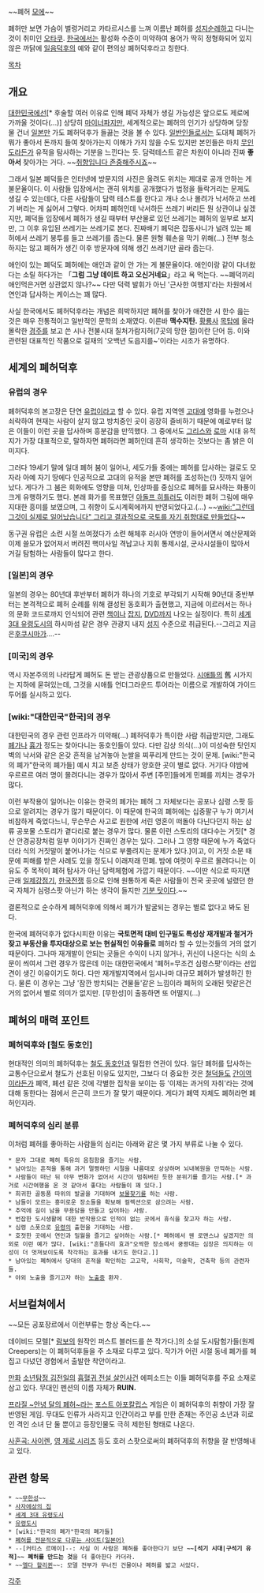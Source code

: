 ~~폐허 [[모에]]~~

폐허만 보면 가슴이 벌렁거리고 카타르시스를 느껴 이름난 폐허를 [[성지순례]]하고 다니는 것이 취미인 [[오타쿠]]. [[한국]]에서는 활성화 수준이 미약하여 용어가 딱히 정형화되어 있지 않은 까닭에 [[일음덕후]]의 예와 같이 편의상 폐허덕후라고 칭한다.

[[목차]]
== 개요 ==
[[대한민국]]에선[* 후술할 여러 이유로 인해 폐덕 자체가 생길 가능성은 앞으로도 제로에 가까울 것이다(...)] 상당히 [[마이너]]파지만, 세계적으로는 폐허의 인기가 상당하며 당장 물 건너 [[일본]]만 가도 폐허덕후가 들끓는 것을 볼 수 있다. [[일반인]]들로서는 도대체 폐허가 뭐가 좋아서 돈까지 들여 찾아가는지 이해가 가지 않을 수도 있지만 본인들은 마치 [[무인도]]라든가 유적을 탐사하는 기분을 느낀다는 듯. 담력테스트 같은 차원이 아니라 진짜 '''좋아서''' 찾아가는 거다. ~~[[취향입니다 존중해주시죠]]~~

그래서 일본 폐덕들은 인터넷에 방문지의 사진은 올려도 위치는 제대로 공개 안하는 게 불문율이다. 이 사람들 입장에서는 괜히 위치를 공개했다가 법정을 들락거리는 문제도 생길 수 있는데다, 다른 사람들이 담력 테스트를 한다고 개나 소나 몰려가 낙서하고 쓰레기 버리는 게 싫어서 그렇다. 어차피 폐허인데 낙서하든 쓰레기 버리든 뭔 상관이냐 싶겠지만, 폐덕들 입장에서 폐허가 생길 때부터 부산물로 있던 쓰레기는 폐허의 일부로 보지만, 그 이후 유입된 쓰레기는 쓰레기로 본다. 진짜배기 폐덕은 잡동사니가 널려 있는 폐허에서 쓰레기 봉투를 들고 쓰레기를 줍는다. 물론 원형 훼손을 막기 위해(…) 전부 청소하지는 않고 폐허가 생긴 이후 방문자에 의해 생긴 쓰레기만 골라 줍는다.

애인이 있는 폐덕도 폐허에는 애인과 같이 안 가는 게 불문율이다. 애인이랑 같이 다녀왔다는 소릴 하다가는 「'''그럼 그냥 데이트 하고 오신거네요'''」라고 욕 먹는다. ~~폐덕끼리 애인먹은거면 상관없지 않나?~~ 다만 덕력 발휘가 아닌 '근사한 여행지'라는 차원에서 연인과 답사하는 케이스는 꽤 많다.

사실 한국에서도 폐허덕후라는 개념은 희박하지만 폐허를 찾아가 애잔한 시 한수 읊는 것은 매우 전통적이고 일반적인 문학의 소재였다. 이른바 '''맥수지탄.''' [[황룡사]] [[목탑]]에 올라 몰락한 [[경주]]를 보고 쓴 시나 전불시대 칠처가람지허(7곳의 망한 절)이란 단어 등. 이와 관련된 대표적인 작품으로 길재의 '오백년 도읍지를~'이라는 시조가 유명하다.
== 세계의 폐허덕후 ==
=== 유럽의 경우 ===
폐허덕후의 본고장은 단연 [[유럽]]이라고 할 수 있다. 유럽 지역엔 [[고대]]에 영화를 누렸으나 쇠락하여 현재는 사람이 살지 않고 방치중인 곳이 굉장히 즐비하기 때문에 예로부터 많은 이들이 이런 곳을 답사하며 흥분감을 만끽했다. 그 중에서도 [[그리스]]와 [[로마]] 시대 유적지가 가장 대표적으로, 말하자면 폐허라면 폐허인데 흔히 생각하는 것보다는 좀 밝은 이미지다.

그러다 19세기 말에 일대 폐허 붐이 일어나, 세도가들 중에는 폐허를 답사하는 걸로도 모자라 아예 자기 땅에다 인공적으로 고대의 유적을 본딴 폐허를 조성하는(!) 짓까지 일어났다. 게다가 그 붐은 회화에도 영향을 미쳐, 인상파를 중심으로 폐허를 묘사하는 화풍이 크게 유행하기도 했다. 본래 화가를 목표했던 [[아돌프 히틀러]]도 이러한 폐허 그림에 매우 지대한 흥미를 보였으며, 그 취향이 도시계획에까지 반영되었다고.(…) ~~[[wiki:"그런데 그것이 실제로 일어났습니다" 그리고 결과적으로 국토를 자기 취향대로 만들었다]]~~

동구권 유럽은 소련 시절 쓰여졌다가 소련 해체후 러시아 연방이 들어서면서 예산문제와 이제 쓸모가 없어져서 버려진 핵미사일 격납고나 지휘 통제시설, 군사시설들이 많아서 거길 탐험하는 사람들이 많다고 한다.
=== [일본]의 경우 ===
일본의 경우는 80년대 후반부터 폐허가 하나의 기호로 부각되기 시작해 90년대 중반부터는 본격적으로 폐허 순례를 위해 결성된 동호회가 출현했고, 지금에 이르러서는 하나의 문화 코드로까지 인식되어 관련 [[책]]이나 [[잡지]], [[DVD]]까지 나오는 실정이다. 특히 [[세계 3대 유령도시]]의 하시마섬 같은 경우 관광지 내지 [[성지]] 수준으로 취급된다.--그리고 지금은[[후쿠시마]]가....--
=== [미국]의 경우 ===
역시 자본주의의 나라답게 폐허도 돈 받는 관광상품으로 만들었다. [[시애틀]]의 舊 시가지는 지하에 묻혀있는데, 그것을 시애틀 언더그라운드 투어라는 이름으로 개발하여 가이드 투어를 실시하고 있다.
=== [wiki:"대한민국"한국]의 경우 ===
대한민국의 경우 관련 인프라가 미약해(…) 폐허덕후가 특이한 사람 취급받지만, 그래도 [[폐가]]나 [[흉가]] 정도는 찾아다니는 동호인들이 있다. 다만 감상 의식(…)이 미성숙한 탓인지 벽의 낙서와 같은 온갖 흔적을 남겨놓아 눈쌀을 찌푸리게 만드는 것이 문제. [wiki:"한국의 폐가"한국의 폐가들] 예시 치고 보존 상태가 양호한 곳이 별로 없다. 거기다 야밤에 우르르르 여러 명이 몰려다니는 경우가 많아서 주변 [주민]들에게 민폐를 끼치는 경우가 많다.

이런 부작용이 일어나는 이유는 한국의 폐가는 폐허 그 자체보다는 공포나 심령 스팟 등으로 알려지는 경우가 많기 때문이다. 이 때문에 한국의 폐허에는 십중팔구 누가 여기서 비참하게 죽었다느니, 무슨무슨 사고로 원한에 서린 영혼이 떠돌아 다닌다던지 하는 삼류 공포물 스토리가 곁다리로 붙는 경우가 많다. 물론 이런 스토리의 대다수는 거짓[* 경산 안경공장처럼 일부 이야기가 진짜인 경우는 있다. 그러나 그 영향 때문에 누가 죽었다더라 식의 거짓말이 붙어나가는 식으로 부풀려지는 문제가 있다.]이고, 이 거짓 소문 때문에 피해를 받은 사례도 있을 정도니 이래저래 민폐. 밤에 여럿이 우르르 몰려다니는 이유도 주 목적이 폐허 탐사가 아닌 담력체험에 가깝기 때문이다. ~~이딴 식으로 따지면 근래 [[일제강점기]], [[한국전쟁]] 등으로 인해 원통하게 죽은 사람들이 전국 곳곳에 널렸던 한국 자체가 심령스팟 아닌가 하는 생각이 들지만 [[기분 탓]]이다.~~

결론적으로 순수하게 폐허덕후에 의해서 폐가가 발굴되는 경우는 별로 없다고 봐도 된다.

한국에 폐허덕후가 없다시피한 이유는 '''국토면적 대비 인구밀도 특성상 재개발과 철거가 잦고 부동산을 투자대상으로 보는 현실적인 이유들로''' 폐허라 할 수 있는것들의 거의 없기 때문이다. 그나마 재개발이 안되는 곳들은 수익이 나지 않거나, 귀신이 나온다는 식의 소문이 씌여서 그런 경우가 많은데 이는 대한민국에서 '폐허=무조건 심령스팟'이라는 선입견이 생긴 이유이기도 하다. 다만 재개발지역에서 임시나마 대규모 폐허가 발생하긴 한다. 물론 이 경우는 그냥 '잠깐 방치되는 건물들'같은 느낌이라 폐허의 오래된 맛같은건 거의 없어서 별로 의미가 없지만. [무한성]이 출동하면 또 어떨지(...)

== 폐허의 매력 포인트 ==
=== 폐허덕후와 [철도 동호인] ===
현대적인 의미의 폐허덕후는 [[철도 동호인]]과 밀접한 연관이 있다. 일단 폐허를 답사하는 교통수단으로서 철도가 선호된 이유도 있지만, 그보다 더 중요한 것은 [[철덕]]들도 [[간이역]]이라든가 폐역, 폐선 같은 것에 각별한 집착을 보이는 등 '이제는 과거의 자취'라는 것에 대해 동한다는 점에서 은근히 코드가 잘 맞기 때문이다. 게다가 폐역 자체도 폐허라면 폐허인지라.

=== 폐허덕후의 심리 분류 ===
이처럼 폐허를 좋아하는 사람들의 심리는 아래와 같은 몇 가지 부류로 나눌 수 있다.

 * 문자 그대로 폐허 특유의 음침함을 즐기는 사람.
 * 남아있는 흔적을 통해 과거 멀쩡하던 시절을 나름대로 상상하며 뇌내복원을 만끽하는 사람.
 * 사람들이 떠난 뒤 아무 변화가 없어서 시간이 멈춰버린 듯한 분위기를 즐기는 사람.[* 과거로 시간여행을 온 것 같아서 좋다는 사람들이 꽤 있다.]
 * 희귀한 골동품 따위의 발굴을 기대하며 [[보물찾기]]를 하는 사람.
 * 남들이 모르는 흥미로운 장소들을 확보해 컬렉션으로 삼으려는 사람.
 * 추억에 길이 남을 무용담을 만들고 싶어하는 사람.
 * 번잡한 도시생활에 대한 반작용으로 인적이 없는 곳에서 휴식을 찾고자 하는 사람.
 * 심령 스폿으로 [[유령]]의 출현을 기대하는 사람.
 * 호젓한 곳에서 연인과 밀월을 즐기고 싶어하는 사람.[* 폐허에서 웬 로맨스냐 싶겠지만 의외로 이런 예가 많다. [wiki:"흔들다리 효과"오싹한 장소에서 쿵쾅대는 심장은 의지하는 이성이 더 멋져보이도록 착각하는 효과를 내기도 한다고.]]
 * 남아있는 폐허에서 당대의 흔적을 확인하는 고고학, 사회학, 미술학, 건축학 등의 관련자들.
 * 야외 노출을 즐기고자 하는 [[노출증]] 환자.

== 서브컬쳐에서 ==

~~모든 공포장르에서 이런부류는 항상 죽는다.~~

데이비드 모렐[* [[람보]]의 원작인 퍼스트 블러드를 쓴 작가다.]의 소설 도시탐험가들(원제 Creepers)는 이 폐허덕후들을 주 소재로 다루고 있다. 작가가 어린 시절 동네 폐가를 헤집고 다녔던 경험에서 출발한 착안이라고.

[[만화]] [[소년탐정 김전일]]의 [[흡혈귀 전설 살인사건]] 에피소드는 이들 폐허덕후를 주요 소재로 삼고 있다. 무대인 펜션의 이름 자체가 '''RUIN.'''

[[프라질 ~안녕 달의 폐허~]]라는 [[포스트 아포칼립스]] 게임은 이 폐허덕후의 취향이 가장 잘 반영된 게임. 무대도 인류가 사라지고 인간이라고 부를 만한 존재는 주인공 소년과 히로인 격인 소녀 단 둘 뿐이고 등장인물도 극히 제한된 형태로 나온다.

[[사혼곡: 사이렌]], [[영 제로 시리즈]] 등도 호러 스팟으로써의 폐허덕후의 취향을 잘 반영해내고 있다.

== 관련 항목 ==
 * ~~[[무한성]]~~
 * [[사자에상의 집]]
 * [[세계 3대 유령도시]]
 * [[유령도시]]
 * [wiki:"한국의 폐가"한국의 폐가들]
 * [http://home.f01.itscom.net/spiral/research.html 폐허를 전문적으로 다루는 사이트(일본어)]
 * --[커티스 르메이]--: 사실 이 사람은 폐허를 좋아한다기 보단 '''~~[석기 시대|구석기 유적]~~ 폐허를 만드는 것'''을 더 좋아한다 카더라.
 * ~~[[엘다 할리퀸]]~~: 모델 전부가 무너진 건물이나 폐허를 밟고 서있다.

[[각주]]
